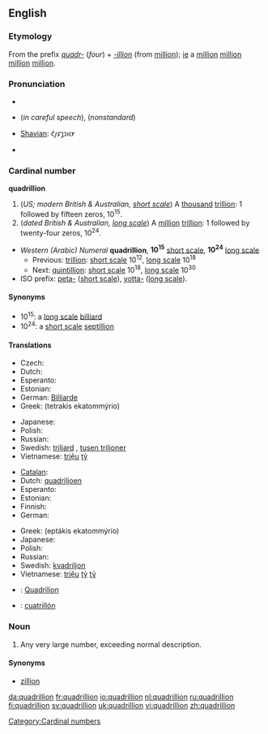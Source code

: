 {{also|Quadrillion}}
==English==
{{wikipedia|long and short scales}}

===Etymology===
From the prefix ''[[quadr-]]'' (''four'') + ''[[-illion]]'' (from [[million]]); [[ie]] a [[million]] [[million]] [[million]] [[million]].

===Pronunciation===
* {{SAMPA|/kwQ"dZrIlj@n/}}
* {{IPA|/kwɒˈdɹɪljən/}} (''in careful speech''), {{IPAchar|/kwɒˈʤɹɪljən/}} (''nonstandard'')
* [[w:Image:Shavian alphabet|Shavian]]: &#x10452;&#x10462;&#x1046d;&#x10461;&#x1046e;&#x10466;&#x10464;&#x1047e;
* {{audio|en-us-quadrillion.ogg|Audio (US)}}
*: {{rhymes|ɪljən}}

===Cardinal number===
'''quadrillion'''

# (''US; modern British & Australian, [[w:Long and short scales|short scale]]'') A [[thousand]] [[trillion]]: 1 followed by fifteen zeros, 10<sup>15</sup>.
# (''dated British & Australian, [[w:Long and short scales|long scale]]'') A [[million]] [[trillion]]: 1 followed by twenty-four zeros, 10<sup>24</sup>.

* ''Western (Arabic) Numeral'' '''quadrillion''', '''10<sup>15</sup>''' [[w:Long and short scales|short scale]], '''10<sup>24</sup>''' [[w:Long and short scales|long scale]]
** Previous: [[trillion]]: [[w:Long and short scales|short scale]] 10<sup>12</sup>, [[w:Long and short scales|long scale]] 10<sup>18</sup>
** Next: [[quintillion]]: [[w:Long and short scales|short scale]] 10<sup>18</sup>, [[w:Long and short scales|long scale]] 10<sup>30</sup>
* ISO prefix: [[peta-]] ([[w:Long and short scales|short scale]]), [[yotta-]] ([[w:Long and short scales|long scale]]).

====Synonyms====
* 10<sup>15</sup>: a [[w:Long and short scales|long scale]] [[billiard]]
* 10<sup>24</sup>: a [[w:Long and short scales|short scale]] [[septillion]]

====Translations====
{{trans-top|a thousand trillion, 10<sup>15</sup>}}
* Czech: {{t-|cs|biliarda|f}}
* Dutch: {{t+|nl|biljard}}
* Esperanto: {{t-|eo|duiliardo|xs=Esperanto}}
* Estonian: {{t|et|kvadriljon}}
* German: [[Billiarde]]
* Greek: {{t|el|τετράκις εκατομμύριο|n|sc=Grek}} (tetrakis ekatommýrio)
{{trans-mid}}
* Japanese: {{t|ja|千兆|tr=senchō|sc=Jpan}}
* Polish: {{t|pl|biliard|m}}
* Russian: {{t+|ru|квадриллион|m|tr=kvadrillión|sc=Cyrl}}
* Swedish: [[triljard]] {{c}}, [[tusen triljoner]] {{c|p}}
* Vietnamese: [[triệu]] [[tỷ]]
{{trans-bottom}}

{{trans-top|a million trillion, 10<sup>24</sup>}}
* [[Catalan]]: {{t-|ca|quadrilió}}
* Dutch: [[quadriljoen]]
* Esperanto: {{t-|eo|kvariliono|xs=Esperanto}}
* Estonian: {{t|et|septiljon}}
* Finnish: {{t+|fi|kvadriljoona}}
* German: {{t+|de|Quadrillion|f}}
{{trans-mid}}
* Greek: {{t|el|επτάκις εκατομμύριο|n|sc=Grek}} (eptákis ekatommýrio)
* Japanese: {{t-|ja|一秭|tr=isshi|sc=Jpan}}
* Polish: {{t|pl|kwardylion|m}}
* Russian: {{t-|ru|септиллион|m|tr=septillión|sc=Cyrl}}
* Swedish: [[kvadriljon]] {{c}}
* Vietnamese: [[triệu]] [[tỷ]] [[tỷ]]
{{trans-bottom}}

{{checktrans}}
* {{ttbc|Romanian}}: [[Quadrilion]] {{n}}
* {{ttbc|Spanish}}: [[cuatrillón]]

===Noun===
{{en-noun}}

# {{context|figurative|slang}} Any very large number, exceeding normal description.

====Synonyms====
* [[zillion]]

[[Category:Cardinal numbers]]

[[da:quadrillion]]
[[fr:quadrillion]]
[[io:quadrillion]]
[[nl:quadrillion]]
[[ru:quadrillion]]
[[fi:quadrillion]]
[[sv:quadrillion]]
[[uk:quadrillion]]
[[vi:quadrillion]]
[[zh:quadrillion]]